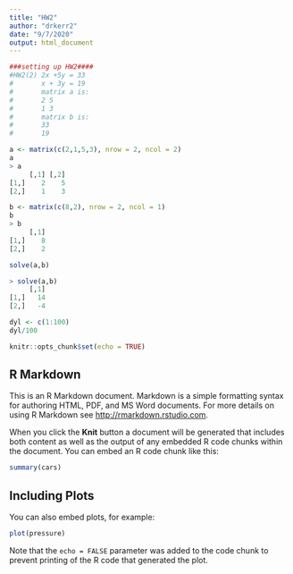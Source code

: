 ---
title: "HW2"
author: "drkerr2"
date: "9/7/2020"
output: html_document
---
```{r}
###setting up HW2####
#HW2(2) 2x +5y = 33 
#       x + 3y = 19
#       matrix a is:
#       2 5
#       1 3
#       matrix b is:
#       33
#       19
```


```{r}
a <- matrix(c(2,1,5,3), nrow = 2, ncol = 2)
a
> a
     [,1] [,2]
[1,]    2    5
[2,]    1    3
```


```{r}
b <- matrix(c(8,2), nrow = 2, ncol = 1)
b
> b
     [,1]
[1,]    8
[2,]    2
```


```{r}
solve(a,b)

> solve(a,b)
     [,1]
[1,]   14
[2,]   -4
```


```{r}
dyl <- c(1:100)
dyl/100
```








```{r setup, include=FALSE}
knitr::opts_chunk$set(echo = TRUE)
```

## R Markdown

This is an R Markdown document. Markdown is a simple formatting syntax for authoring HTML, PDF, and MS Word documents. For more details on using R Markdown see <http://rmarkdown.rstudio.com>.

When you click the **Knit** button a document will be generated that includes both content as well as the output of any embedded R code chunks within the document. You can embed an R code chunk like this:

```{r cars}
summary(cars)
```

## Including Plots

You can also embed plots, for example:

```{r pressure, echo=FALSE}
plot(pressure)
```

Note that the `echo = FALSE` parameter was added to the code chunk to prevent printing of the R code that generated the plot.
